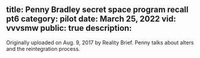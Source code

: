 title: Penny Bradley secret space program recall pt6
category: pilot
date: March 25, 2022
vid: vvvsmw
public: true
description:
---
Originally uploaded on Aug. 9, 2017 by Reality Brief.
Penny talks about alters and the reintegration process.
